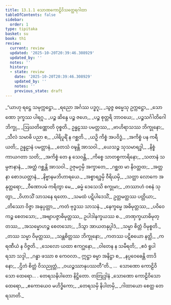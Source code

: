 ```yaml
---
title: 13.1.1 သောဏကောဠိဝိသတ္ထေရဂါထာ
tableOfContents: false
sidebar:
  order: 1
type: tipitaka
basket: su
book: th1
review:
  current: review
  updated: '2025-10-20T20:39:46.308929'
  updated_by: ''
  notes: ''
  history:
  - state: review
    date: '2025-10-20T20:39:46.308929'
    updated_by: ''
    notes: ''
    previous_state: draft
---
```



<DynamicBreadcrumb />


<ReviewStatus review={frontmatter.review} showDetails={true} />

<HypothesisAnnotation frontmatter={frontmatter} />

<Division number="632" book="th1" e="ch" v="19" p="312">

<Paragraph number="954" type="verses" book="th1">
_“ယာဟု ရဋ္ဌေ သမုက္ကဋ္ဌော,_  
_ရညော အင်္ဂဿ ပဒ္ဓဂူ;_  
_သွဇ္ဇ ဓမ္မေသု ဥက္ကဋ္ဌော,_  
_သောဏော ဒုက္ခဿ ပါရဂူ._  

</Paragraph>

</Division>
<Division number="633" book="th1" e="ch" v="19" p="312">

<Paragraph number="955" type="verses" book="th1">
_ပဉ္စ ဆိန္ဒေ ပဉ္စ ဇဟေ,_  
_ပဉ္စ စုတ္တရိ ဘာဝယေ;_  
_ပဉ္စသင်္ဂါတိဂေါ ဘိက္ခု,_  
_ဩဃတိဏ္ဏောတိ ဝုစ္စတိ._  

</Paragraph>

</Division>
<Division number="634" book="th1" e="ch" v="19" p="312">

<Paragraph number="956" type="verses" book="th1">
ဥန္နဠဿ ပမတ္တဿ,_  
_ဗာဟိရာသဿ ဘိက္ခုနော;_  
_သီလံ သမာဓိ ပညာ စ,_  
_ပါရိပူရိံ န ဂစ္ဆတိ._  

</Paragraph>

</Division>
<Division number="635" book="th1" e="ch" v="19" p="312">

<Paragraph number="957" type="verses" book="th1">
_ယဉှိ ကိစ္စံ အပဝိဒ္ဓံ,_  
_အကိစ္စံ ပန ကရီယတိ;_  
ဥန္နဠာနံ ပမတ္တာနံ,_  
_တေသံ ဝဍ္ဎန္တိ အာသဝါ._  

</Paragraph>

</Division>
<Division number="636" book="th1" e="ch" v="19" p="312">

<Paragraph number="958" type="verses" book="th1">
_ယေသဉ္စ သုသမာရဒ္ဓါ,_  
_နိစ္စံ ကာယဂတာ သတိ;_  
_အကိစ္စံ တေ န သေဝန္တိ,_  
_ကိစ္စေ သာတစ္စကာရိနော;_  
_သတာနံ သမ္ပဇာနာနံ,_  
_အတ္ထံ ဂစ္ဆန္တိ အာသဝါ._  

</Paragraph>

</Division>
<Division number="637" book="th1" e="ch" v="19" p="312">

<Paragraph number="959" type="verses" book="th1">
ဥဇုမဂ္ဂမှိ အက္ခာတေ,_  
_ဂစ္ဆထ မာ နိဝတ္တထ;_  
_အတ္တနာ စောဒယတ္တာနံ,_  
_နိဗ္ဗာနမဘိဟာရယေ._  

</Paragraph>

</Division>
<Division number="638" book="th1" e="ch" v="19" p="312">

<Paragraph number="960" type="verses" book="th1">
_အစ္စာရဒ္ဓမှိ ဝီရိယမှိ,_  
_သတ္ထာ လောကေ အနုတ္တရော;_  
_ဝီဏောပမံ ကရိတွာ မေ,_  
_ဓမ္မံ ဒေသေသိ စက္ခုမာ;_  
_တဿာဟံ ဝစနံ သုတွာ,_  
_ဝိဟာသိံ သာသနေ ရတော._  

</Paragraph>

</Division>
<Division number="639" book="th1" e="ch" v="19" p="312">

<Paragraph number="961" type="verses" book="th1">
_သမထံ ပဋိပါဒေသိံ,_  
ဥတ္တမတ္ထဿ ပတ္တိယာ;_  
_တိဿော ဝိဇ္ဇာ အနုပ္ပတ္တာ,_  
_ကတံ ဗုဒ္ဓဿ သာသနံ._  

</Paragraph>

</Division>
<Division number="640" book="th1" e="ch" v="19" p="312">

<Paragraph number="962" type="verses" book="th1">
_နေက္ခမ္မေ အဓိမုတ္တဿ,_  
_ပဝိဝေကဉ္စ စေတသော;_  
_အဗျာပဇ္ဇာဓိမုတ္တဿ,_  
ဥပါဒါနက္ခယဿ စ._  

</Paragraph>

</Division>
<Division number="641" book="th1" e="ch" v="19" p="312">

<Paragraph number="963" type="verses" book="th1">
_တဏှက္ခယာဓိမုတ္တဿ,_  
_အသမ္မောဟဉ္စ စေတသော;_  
_ဒိသွာ အာယတနုပ္ပါဒံ,_  
_သမ္မာ စိတ္တံ ဝိမုစ္စတိ._  

</Paragraph>

</Division>
<Division number="642" book="th1" e="ch" v="19" p="312">

<Paragraph number="964" type="verses" book="th1">
_တဿ သမ္မာ ဝိမုတ္တဿ,_  
_သန္တစိတ္တဿ ဘိက္ခုနော;_  
_ကတဿ ပဋိစယော နတ္ထိ,_  
_ကရဏီယံ န ဝိဇ္ဇတိ._  

</Paragraph>

</Division>
<Division number="643" book="th1" e="ch" v="19" p="313">

<Paragraph number="965" type="verses" book="th1">
_သေလော ယထာ ဧကဂ္ဃနော,_  
_ဝါတေန န သမီရတိ;_  
_ဧဝံ ရူပါ ရသာ သဒ္ဒါ,_  
_ဂန္ဓာ ဖဿာ စ ကေဝလာ._  

</Paragraph>

</Division>
<Division number="644" book="th1" e="ch" v="19" p="313">

<Paragraph number="966" type="verses" book="th1">
ဣဋ္ဌာ ဓမ္မာ အနိဋ္ဌာ စ,_  
_နပ္ပဝေဓေန္တိ တာဒိနော;_  
_ဌိတံ စိတ္တံ ဝိသညုတ္တံ,_  
_ဝယဉ္စဿာနုပဿတီ”တိ._  


</Paragraph>
</Division>

<Paragraph number="967" type="center" book="th1">
…  သောဏော ကောဠိဝိသော ထေရော… .



</Paragraph>

<Paragraph number="968" type="center" book="th1">
တေရသနိပါတော နိဋ္ဌိတော.



</Paragraph>

<Paragraph number="969" type="center" book="th1">
တတြုဒ္ဒါနံ


</Paragraph>

<Paragraph number="970" type="verses" book="th1">
_သောဏော ကောဠိဝိသော ထေရော,_  
_ဧကောယေဝ မဟိဒ္ဓိကော;_  
_တေရသမှိ နိပါတမှိ,_  
_ဂါထာယော စေတ္ထ တေရသာတိ._
</Paragraph>